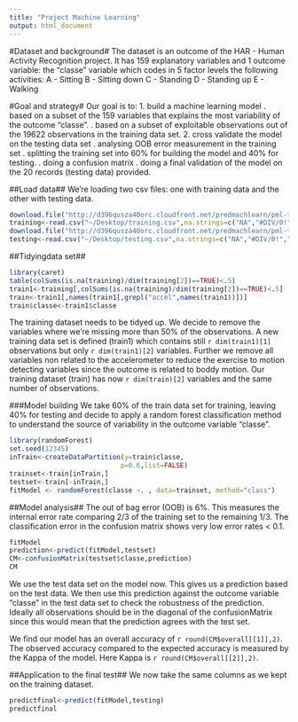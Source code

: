 ```yaml
---
title: "Project Machine Learning"
output: html_document
---
```



#Dataset and background#
The dataset is an outcome of the HAR - Human Activity Recognition project. It has 159 explanatory variables and 1 outcome variable: the "classe" variable which codes in 5 factor levels the following activities:
A - Sitting
B - Sitting down
C - Standing
D - Standing up
E - Walking

#Goal and strategy#
Our goal is to:
1. build a machine learning model 
    . based on a subset of the 159 variables that explains the most variability of the outcome "classe".
    . based on a subset of exploitable observations out of the 19622 observations in the training data set.
2. cross validate the model on the testing data set
    . analysing OOB error measurement in the training set
    . splitting the training set into 60% for building the model and 40% for testing.
    . doing a confusion matrix
    . doing a final validation of the model on the 20 records (testing data) provided.


##Load data##
We're loading two csv files: one with training data and the other with testing data.
```r
download.file("http://d396qusza40orc.cloudfront.net/predmachlearn/pml-training.csv",destfile="~/Desktop/training.csv")
training<-read.csv("~/Desktop/training.csv",na.strings=c("NA","#DIV/0!",""))
download.file("http://d396qusza40orc.cloudfront.net/predmachlearn/pml-testing.csv",destfile="~/Desktop/testing.csv")
testing<-read.csv("~/Desktop/testing.csv",na.strings=c("NA","#DIV/0!",""))
```

##Tidyingdata set##
```r
library(caret)
table(colSums(is.na(training)/dim(training[2])==TRUE)<.5)
train1<-training[,colSums(is.na(training)/dim(training[2])==TRUE)<.5]
train<-train1[,names(train1[,grepl("accel",names(train1))])]
train$classe<-train1$classe
```
The training dataset needs to be tidyed up. We decide to remove the variables where we're missing more than 50% of the observations. A new training data set is defined (train1) which contains still `r dim(train1)[1]` observations but only `r dim(train1)[2]` variables. Further we remove all variables non related to the accelerometer to reduce the exercise to motion detecting variables since the outcome is related to boddy motion. Our training dataset (train) has now `r dim(train)[2]` variables and the same number of observations.

###Model building
We take 60% of the train data set for training, leaving 40% for testing and decide to apply a random forest classification method to understand the source of variability in the outcome variable "classe". 
```r
library(randomForest)
set.seed(12345)
inTrain<-createDataPartition(y=train$classe,
                            p=0.6,list=FALSE)
trainset<-train[inTrain,]
testset<-train[-inTrain,]
fitModel <- randomForest(classe ~. , data=trainset, method="class")
```

##Model analysis##
The out of bag error (OOB) is 6%. This measures the internal error rate comparing 2/3 of the training set to the remaining 1/3. The classification error in the confusion matrix shows very low error rates < 0.1. 
```r
fitModel
prediction<-predict(fitModel,testset)
CM<-confusionMatrix(testset$classe,prediction)
CM
```
We use the test data set on the model now. This gives us a prediction based on the test data. We then use this prediction against the outcome variable "classe" in the test data set to check the robustness of the prediction. Ideally all observations should be in the diagonal of the confusionMatrix since this would mean that the prediction agrees with the test set.

We find our model has an overall accuracy of `r round(CM$overall[[1]],2)`. The observed accuracy compared to the expected accuracy is measured by the Kappa of the model. Here Kappa is `r round(CM$overall[[2]],2)`.

##Application to the final test##
We now take the same columns as we kept on the training dataset.
```r
predictfinal<-predict(fitModel,testing)
predictfinal
```

